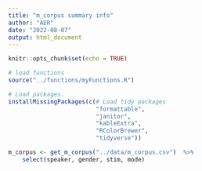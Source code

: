 ```yaml
---
title: "m_corpus summary info"
author: "AER"
date: "2022-08-07"
output: html_document
---
```


```r
knitr::opts_chunk$set(echo = TRUE)

# load functions
source("../functions/myFunctions.R") 

# Load packages.
installMissingPackages(c(# Load tidy packages
                         "formattable",
                         "janitor",
                         "kableExtra",
                         "RColorBrewer",
                         "tidyverse"))
```

```r
m_corpus <- get_m_corpus("../data/m_corpus.csv")  %>%
    select(speaker, gender, stim, mode)
```


